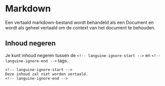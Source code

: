 # Markdown

Een vertaald markdown-bestand wordt behandeld als een Document en wordt als geheel vertaald om de context van het document te behouden.

## Inhoud negeren

Je kunt inhoud negeren tussen de `<!-- languine-ignore-start -->` en `<!-- languine-ignore-end -->` tags.

```mdx
<!-- languine-ignore-start -->
Deze inhoud zal niet worden vertaald.
<!-- languine-ignore-end -->
``` 
